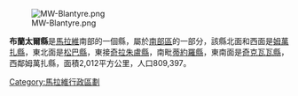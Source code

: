 {{unreferenced|time=2011-09-13T15:52:24+00:00}}
{{coord|15|30|S|35|00|E|region:MW_type:adm1st|display=title}}

[[Image:MW-Blantyre.png|right]]

'''布蘭太爾縣'''是[[馬拉維|馬拉維]]南部的一個縣，屬於[[南部區_(馬拉維)|南部區]]的一部分，該縣北面和西面是[[姆萬扎縣|姆萬扎縣]]，東北面是[[松巴縣|松巴縣]]，東接[[奇拉朱盧縣|奇拉朱盧縣]]，南毗[[蒂約羅縣|蒂約羅縣]]，東南面是[[奇克瓦瓦縣|奇克瓦瓦縣]]，西鄰姆萬扎縣，面積2,012平方公里，人口809,397。

{{Malawi-stub}}

{{Malawi}}

[[Category:馬拉維行政區劃|Category:馬拉維行政區劃]]